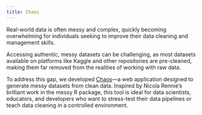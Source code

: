 ```yaml
---
title: Chaos
---
```

Real-world data is often messy and complex, quickly becoming overwhelming for individuals seeking to improve their data cleaning and management skills.

Accessing authentic, messy datasets can be challenging, as most datasets available on platforms like Kaggle and other repositories are pre-cleaned, making them far removed from the realities of working with raw data.

To address this gap, we developed [Chaos](https://chaos.learndata.xyz)—a web application designed to generate messy datasets from clean data. Inspired by Nicola Rennie's brilliant work in the messy R package, this tool is ideal for data scientists, educators, and developers who want to stress-test their data pipelines or teach data cleaning in a controlled environment.


